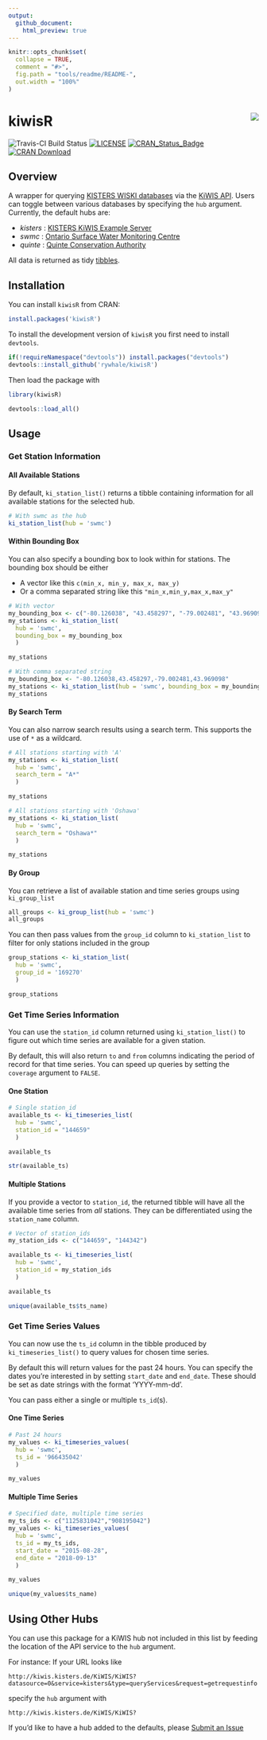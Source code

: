 ```yaml
---
output: 
  github_document:
    html_preview: true
---
```


<!-- README.md is generated from README.Rmd. Please edit that file -->

```r
knitr::opts_chunk$set(
  collapse = TRUE,
  comment = "#>",
  fig.path = "tools/readme/README-",
  out.width = "100%"
)

```

# kiwisR <img src="tools/readme/kiwisR_small.png" align="right" />

![Travis-CI Build Status](https://travis-ci.org/rywhale/kiwisR.svg?branch=master)
[![LICENSE](https://img.shields.io/badge/License-MIT-blue.svg)](https://opensource.org/licenses/MIT)
[![CRAN\_Status\_Badge](https://www.r-pkg.org/badges/version/kiwisR)](https://cran.r-project.org/package=kiwisR) [![CRAN Download](https://cranlogs.r-pkg.org/badges/kiwisR?color=brightgreen)](https://CRAN.R-project.org/package=kiwisR)

## Overview
A wrapper for querying [KISTERS WISKI databases](https://www.kisters.net/NA/products/wiski/) via the [KiWIS API](https://water.kisters.de/en/technology-trends/kisters-and-open-data/). Users can toggle between various databases by specifying the `hub` argument. Currently, the default hubs are:

* _kisters_ : [KISTERS KiWIS Example Server](http://kiwis.kisters.de/KiWIS2/index.html)
* _swmc_ : [Ontario Surface Water Monitoring Centre](https://www.ontario.ca/page/surface-water-monitoring)
* _quinte_ : [Quinte Conservation Authority](http://quinteconservation.ca/site/)

All data is returned as tidy [tibbles](https://CRAN.R-project.org/package=tibble). 

## Installation
You can install ```kiwisR``` from CRAN:

```r
install.packages('kiwisR')
```

To install the development version of ```kiwisR``` you first need to install ```devtools```. 

```r
if(!requireNamespace("devtools")) install.packages("devtools")
devtools::install_github('rywhale/kiwisR')
```

Then load the package with

```r
library(kiwisR)
```

```r
devtools::load_all()
```

## Usage

### Get Station Information

#### All Available Stations

By default, ```ki_station_list()``` returns a tibble containing information for all available stations for the selected hub. 

```r
# With swmc as the hub
ki_station_list(hub = 'swmc')
```

#### Within Bounding Box

You can also specify a bounding box to look within for stations. The bounding box should be either

* A vector like this ```c(min_x, min_y, max_x, max_y)```
* Or a comma separated string like this ```"min_x,min_y,max_x,max_y"```

```r
# With vector
my_bounding_box <- c("-80.126038", "43.458297", "-79.002481", "43.969098")
my_stations <- ki_station_list(
  hub = 'swmc', 
  bounding_box = my_bounding_box
  )

my_stations

# With comma separated string
my_bounding_box <- "-80.126038,43.458297,-79.002481,43.969098"
my_stations <- ki_station_list(hub = 'swmc', bounding_box = my_bounding_box)
my_stations

```

#### By Search Term
You can also narrow search results using a search term. This supports the use of ```*``` as a wildcard.

```r
# All stations starting with 'A'
my_stations <- ki_station_list(
  hub = 'swmc', 
  search_term = "A*"
  )

my_stations

# All stations starting with 'Oshawa'
my_stations <- ki_station_list(
  hub = 'swmc', 
  search_term = "Oshawa*"
  )

my_stations
```

#### By Group
You can retrieve a list of available station and time series groups using ```ki_group_list```

```r
all_groups <- ki_group_list(hub = 'swmc')
all_groups
```

You can then pass values from the ```group_id``` column to ```ki_station_list``` to filter for only stations
included in the group

```r
group_stations <- ki_station_list(
  hub = 'swmc', 
  group_id = '169270'
  )

group_stations
```

### Get Time Series Information

You can use the ```station_id``` column returned using ```ki_station_list()``` to figure out
which time series are available for a given station. 

By default, this will also return ```to``` and ```from``` columns 
indicating the period of record for that time series. You can speed
up queries by setting the ```coverage``` argument to `FALSE`. 


#### One Station

```r
# Single station_id
available_ts <- ki_timeseries_list(
  hub = 'swmc', 
  station_id = "144659"
  )

available_ts

str(available_ts)

```

#### Multiple Stations
If you provide a vector to ```station_id```, the returned tibble will have all the
available time series from _all_ stations. They can be differentiated using the 
```station_name``` column.

```r
# Vector of station_ids
my_station_ids <- c("144659", "144342")

available_ts <- ki_timeseries_list(
  hub = 'swmc', 
  station_id = my_station_ids
  )

available_ts

unique(available_ts$ts_name)
```

### Get Time Series Values

You can now use the ```ts_id``` column in the tibble produced by ```ki_timeseries_list()``` to query values for
chosen time series. 

By default this will return values for the past 24 hours. You can specify the dates you're interested in
by setting ```start_date``` and ```end_date```. These should be set as date strings with the format 'YYYY-mm-dd'. 

You can pass either a single or multiple ```ts_id```(s). 

#### One Time Series

```r
# Past 24 hours
my_values <- ki_timeseries_values(
  hub = 'swmc', 
  ts_id = '966435042'
  )

my_values
```

#### Multiple Time Series

```r
# Specified date, multiple time series
my_ts_ids <- c("1125831042","908195042")
my_values <- ki_timeseries_values(
  hub = 'swmc',
  ts_id = my_ts_ids,
  start_date = "2015-08-28",
  end_date = "2018-09-13"
  )

my_values

unique(my_values$ts_name)
```

## Using Other Hubs
You can use this package for a KiWIS hub not included in this list by feeding the location of the API service to the ```hub``` argument.

For instance:
If your URL looks like 

`http://kiwis.kisters.de/KiWIS/KiWIS?datasource=0&service=kisters&type=queryServices&request=getrequestinfo`

specify the ```hub``` argument with

`http://kiwis.kisters.de/KiWIS/KiWIS?`

If you'd like to have a hub added to the defaults, please [Submit an Issue](https://github.com/rywhale/kiwisR/issues)
